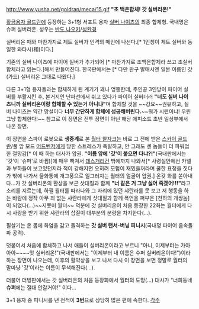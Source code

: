 http://www.yusha.net/goldran/meca/15.gif
{{{#!html
<object width="420" height="315"><param name="movie" value="http://www.youtube.com/v/XsKrcHLfGRk?version=3&amp;hl=ko_KR"></param><param name="allowFullScreen" value="true"></param><param name="allowscriptaccess" value="always"></param><embed src="http://www.youtube.com/v/XsKrcHLfGRk?version=3&amp;hl=ko_KR" type="application/x-shockwave-flash" width="420" height="315" allowscriptaccess="always" allowfullscreen="true"></embed></object>
}}}
'''"초 백은합체! 갓 실버리온!"'''

[[황금용자 골드란]]에 등장하는 3+1형 서포트 용자 [[실버 나이츠]]의 최종 합체형. 국내명은 슈퍼 실버리온. 성우는 [[반도 나오키]]/[[성완경]]

실버리온 때와 마찬가지로 제트 실버가 인격의 메인에 나선다.[* 1인칭이 제트 실버와 동일한 와타시(和)이다.]

기존의 실버 나이츠에 파이어 실버가 추가되어 {{{#silver '''초백은합체(超白銀合體)'''}}}[* 마찬가지로 초백은합체라 쓰고 초실버합체라고 읽는다.]해서 만들어진다. 한국판에서는 {{{#silver '''무적의 은빛로봇 슈퍼 실버리온'''}}}[* 다만 완구 발매시엔 일본 이름인 갓(가드) 실버리온 그대로 나왔다.]

다른 3+1형 용자들과는 합체하게 된 계기가 꽤나 엉뚱한데, 주인공 3인방이 파이어 실버를 부활시킨 후, 본거지인 난파선에서 쉬고 있다가 파이어 실버더러 '''"너도 실버 나이츠니까 실버리온이랑 합체할 수 있는거 아니냐"'''며 합체할 것을 ~~강요~~권유하고, 실버 나이츠는 약간 망설이다 '''너무 간단하게 합체에 성공해버린다.'''~~뭐가 시련이냐! 우린 그냥 합체한다!~~ 참고로 이 장면은 전투 장면이 아닌 해당 에피소드 초반 일상부에서 나온 장면.

이 장면을 스파이 로봇으로 '''생중계'''로 본 [[월터 왈자크]]는 바로 그 전에 받은 [[스카이 골드란]]/풀 암 모드 [[어드벤저]]에게 당한 스트레스가 폭발하고, 안 그래도 센 놈들이 더 파워업한 절망감[* 이 때 하는 대사가 압권. '''"이름 앞에 '갓'이 붙으면 다냐?!"'''(국내판에서는 '갓'이 '슈퍼'로 바뀜)]에 매우 빡쳐서 [[데스개리건]] 밖에까지 나와서[* 사령실안에선 카넬과 부하들이 보고있던지라 적이 강해지면 오히려 모험이 재밌을꺼라며 쿨한 표정을 짓다가 밖에 나가서 울화통에 개그풍으로 일그러지는 월터의 얼굴이 압권.] 온갖 화를 쏟아내다…가 갓 실버리온의 환상을 보곤 삿대질과 함께 '''"너 같은 거 그냥 싫어 죽겠어!!!"'''라고 소리를 지르는데, 하필 월터를 따라나와 그 자리에 있던 샤란라를 못 보고 저 행동을 하는 바람에 정작 아무 죄 없는 샤란라에게 삿대질과 함께 폭언을 퍼부은 [천하의 개쌍놈]이 되었다(…)~~지못미 월터~~ 덕분에 갓 실버리온이 처음 등장한 22화는 월터에게 다시 사랑을 받기 위한 샤란라의 삽질이 대부분의 분량을 차지한다(…).

필살기는 온 몸에 화염을 감고 돌격하는 '''갓 실버 랜서-버닝 피니시'''(국내명 파이어 음속돌파 공격).

덧붙여서 처음에 합체하고 나서 애들이 실버리온이라고 부르니 "아니, 이제부터는 가아아아~~~~앗 실버리온!"(국내판에서는 "이제부터 내 이름은 슈퍼 실버리온이다!")이라 하는 장면이 나오는데, 이후의 활약상을 보고 나서 다시 이 장면을 보면 정말로 월터의 말마냥 '갓'이라는 이름이 무색해진다(…).

더불어 더빙판에서는 갓 실버리온의 처음 등장화에서 월터의 도망(...) 대사가 "너희동네 '''슈퍼'''에는 절대 안갈거야!" 이다...

3+1 용자 중 피니시를 낸 전적이 '''3번'''으로 상당히 많은 편에 속한다.
[[각주]]
